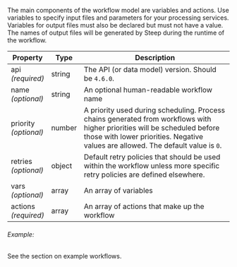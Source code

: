 
The main components of the workflow model are variables and actions. Use
variables to specify input files and parameters for your processing services.
Variables for output files must also be declared but must not have a value. The
names of output files will be generated by Steep during the runtime of the
workflow.

| Property                  | Type   | Description
| ------------------------- | ------ | -----------
| api<br/>*(required)*      | string | The API (or data model) version. Should be `4.6.0`.
| name<br/>*(optional)*     | string | An optional human-readable workflow name
| priority<br />*(optional)* | number | A priority used during scheduling. Process chains generated from workflows with higher priorities will be scheduled before those with lower priorities. Negative values are allowed. The default value is `0`.
| retries<br />*(optional)* | object | <DocsLink href="#retry-policy-defaults">Default retry policies</DocsLink> that should be used within the workflow unless more specific retry policies are defined elsewhere.
| vars<br/>*(optional)*     | array  | An array of <DocsLink href="#variables">variables</DocsLink>
| actions<br/>*(required)*  | array  | An array of <DocsLink href="#actions">actions</DocsLink> that make up the workflow

<h6>Example:</h6>

See the section on <DocsLink href="#example-workflows">example workflows</DocsLink>.
